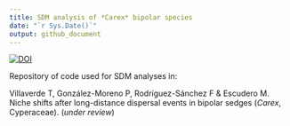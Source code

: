 ```yaml
---
title: SDM analysis of *Carex* bipolar species
date: "`r Sys.Date()`"
output: github_document
---
```


[![DOI](https://zenodo.org/badge/89584660.svg)](https://zenodo.org/badge/latestdoi/89584660)

Repository of code used for SDM analyses in: 

Villaverde T, González-Moreno P, Rodríguez-Sánchez F & Escudero M. Niche shifts after long-distance dispersal events in bipolar sedges (*Carex*, Cyperaceae). (*under review*)
